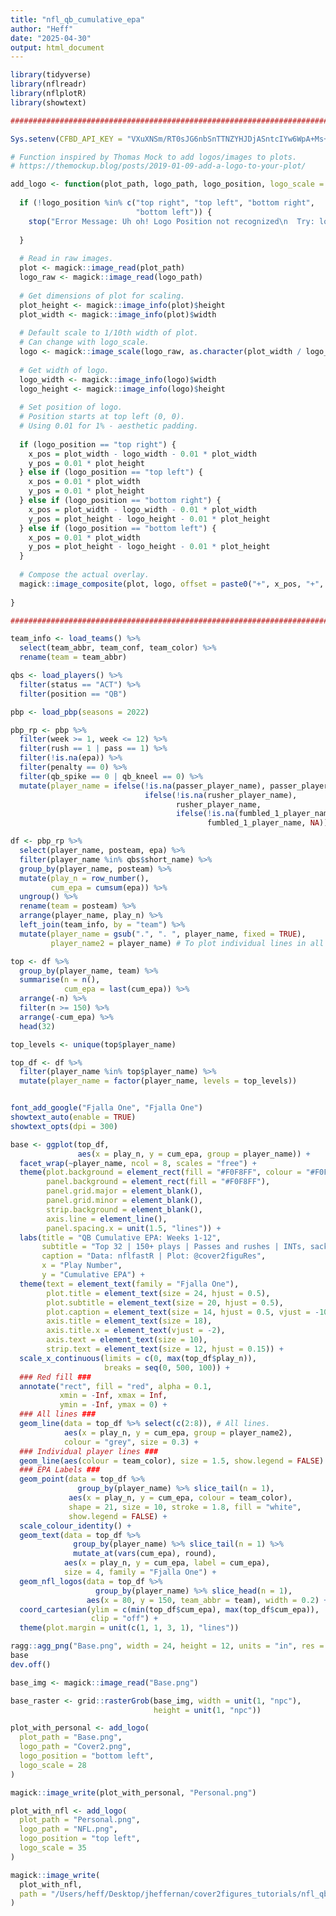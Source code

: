 ```yaml
---
title: "nfl_qb_cumulative_epa"
author: "Heff"
date: "2025-04-30"
output: html_document
---
```


```r
library(tidyverse)
library(nflreadr)
library(nflplotR)
library(showtext)

###############################################################################
```

```r
Sys.setenv(CFBD_API_KEY = "VXuXNSm/RT0sJG6nbSnTTNZYHJDjASntcIYw6WpA+Ms+j/lkU7T9/d/i2GIKKVaj")
```

```r
# Function inspired by Thomas Mock to add logos/images to plots.
# https://themockup.blog/posts/2019-01-09-add-a-logo-to-your-plot/

add_logo <- function(plot_path, logo_path, logo_position, logo_scale = 10) {
  
  if (!logo_position %in% c("top right", "top left", "bottom right",
                            "bottom left")) {
    stop("Error Message: Uh oh! Logo Position not recognized\n  Try: logo_positon = 'top right', 'top left', 'bottom right', or 'bottom left'")
    
  }
  
  # Read in raw images.
  plot <- magick::image_read(plot_path)
  logo_raw <- magick::image_read(logo_path)
  
  # Get dimensions of plot for scaling.
  plot_height <- magick::image_info(plot)$height
  plot_width <- magick::image_info(plot)$width
  
  # Default scale to 1/10th width of plot.
  # Can change with logo_scale.
  logo <- magick::image_scale(logo_raw, as.character(plot_width / logo_scale))
  
  # Get width of logo.
  logo_width <- magick::image_info(logo)$width
  logo_height <- magick::image_info(logo)$height
  
  # Set position of logo.
  # Position starts at top left (0, 0).
  # Using 0.01 for 1% - aesthetic padding.
  
  if (logo_position == "top right") {
    x_pos = plot_width - logo_width - 0.01 * plot_width
    y_pos = 0.01 * plot_height
  } else if (logo_position == "top left") {
    x_pos = 0.01 * plot_width
    y_pos = 0.01 * plot_height
  } else if (logo_position == "bottom right") {
    x_pos = plot_width - logo_width - 0.01 * plot_width
    y_pos = plot_height - logo_height - 0.01 * plot_height
  } else if (logo_position == "bottom left") {
    x_pos = 0.01 * plot_width
    y_pos = plot_height - logo_height - 0.01 * plot_height
  }
  
  # Compose the actual overlay.
  magick::image_composite(plot, logo, offset = paste0("+", x_pos, "+", y_pos))
  
}

###############################################################################
```

```r
team_info <- load_teams() %>%
  select(team_abbr, team_conf, team_color) %>%
  rename(team = team_abbr)

qbs <- load_players() %>%
  filter(status == "ACT") %>%
  filter(position == "QB")

pbp <- load_pbp(seasons = 2022)
```

```r
pbp_rp <- pbp %>%
  filter(week >= 1, week <= 12) %>%
  filter(rush == 1 | pass == 1) %>%
  filter(!is.na(epa)) %>%
  filter(penalty == 0) %>%
  filter(qb_spike == 0 | qb_kneel == 0) %>%
  mutate(player_name = ifelse(!is.na(passer_player_name), passer_player_name,
                              ifelse(!is.na(rusher_player_name),
                                     rusher_player_name,
                                     ifelse(!is.na(fumbled_1_player_name),
                                            fumbled_1_player_name, NA))))
```

```r
df <- pbp_rp %>%
  select(player_name, posteam, epa) %>%
  filter(player_name %in% qbs$short_name) %>%
  group_by(player_name, posteam) %>%
  mutate(play_n = row_number(),
         cum_epa = cumsum(epa)) %>%
  ungroup() %>%
  rename(team = posteam) %>%
  arrange(player_name, play_n) %>%
  left_join(team_info, by = "team") %>%
  mutate(player_name = gsub(".", ". ", player_name, fixed = TRUE),
         player_name2 = player_name) # To plot individual lines in all facets.

top <- df %>%
  group_by(player_name, team) %>%
  summarise(n = n(),
            cum_epa = last(cum_epa)) %>%
  arrange(-n) %>%
  filter(n >= 150) %>%
  arrange(-cum_epa) %>%
  head(32)

top_levels <- unique(top$player_name)

top_df <- df %>%
  filter(player_name %in% top$player_name) %>%
  mutate(player_name = factor(player_name, levels = top_levels))


font_add_google("Fjalla One", "Fjalla One")
showtext_auto(enable = TRUE)
showtext_opts(dpi = 300)

base <- ggplot(top_df,
               aes(x = play_n, y = cum_epa, group = player_name)) +
  facet_wrap(~player_name, ncol = 8, scales = "free") +
  theme(plot.background = element_rect(fill = "#F0F8FF", colour = "#F0F8FF"),
        panel.background = element_rect(fill = "#F0F8FF"),
        panel.grid.major = element_blank(),
        panel.grid.minor = element_blank(),
        strip.background = element_blank(),
        axis.line = element_line(),
        panel.spacing.x = unit(1.5, "lines")) +
  labs(title = "QB Cumulative EPA: Weeks 1-12",
       subtitle = "Top 32 | 150+ plays | Passes and rushes | INTs, sacks and fumbles included",
       caption = "Data: nflfastR | Plot: @cover2figuRes",
       x = "Play Number",
       y = "Cumulative EPA") +
  theme(text = element_text(family = "Fjalla One"),
        plot.title = element_text(size = 24, hjust = 0.5),
        plot.subtitle = element_text(size = 20, hjust = 0.5),
        plot.caption = element_text(size = 14, hjust = 0.5, vjust = -10),
        axis.title = element_text(size = 18),
        axis.title.x = element_text(vjust = -2),
        axis.text = element_text(size = 10),
        strip.text = element_text(size = 12, hjust = 0.15)) +
  scale_x_continuous(limits = c(0, max(top_df$play_n)),
                     breaks = seq(0, 500, 100)) +
  ### Red fill ###
  annotate("rect", fill = "red", alpha = 0.1,
           xmin = -Inf, xmax = Inf,
           ymin = -Inf, ymax = 0) +
  ### All lines ###
  geom_line(data = top_df %>% select(c(2:8)), # All lines.
            aes(x = play_n, y = cum_epa, group = player_name2),
            colour = "grey", size = 0.3) +
  ### Individual player lines ###
  geom_line(aes(colour = team_color), size = 1.5, show.legend = FALSE) +
  ### EPA Labels ###
  geom_point(data = top_df %>%
               group_by(player_name) %>% slice_tail(n = 1),
             aes(x = play_n, y = cum_epa, colour = team_color),
             shape = 21, size = 10, stroke = 1.8, fill = "white",
             show.legend = FALSE) +
  scale_colour_identity() +
  geom_text(data = top_df %>%
              group_by(player_name) %>% slice_tail(n = 1) %>%
              mutate_at(vars(cum_epa), round),
            aes(x = play_n, y = cum_epa, label = cum_epa),
            size = 4, family = "Fjalla One") +
  geom_nfl_logos(data = top_df %>%
                   group_by(player_name) %>% slice_head(n = 1),
                 aes(x = 80, y = 150, team_abbr = team), width = 0.2) +
  coord_cartesian(ylim = c(min(top_df$cum_epa), max(top_df$cum_epa)),
                  clip = "off") +
  theme(plot.margin = unit(c(1, 1, 3, 1), "lines"))

ragg::agg_png("Base.png", width = 24, height = 12, units = "in", res = 300)
base
dev.off()

base_img <- magick::image_read("Base.png")

base_raster <- grid::rasterGrob(base_img, width = unit(1, "npc"),
                                height = unit(1, "npc"))

plot_with_personal <- add_logo(
  plot_path = "Base.png",
  logo_path = "Cover2.png",
  logo_position = "bottom left",
  logo_scale = 28
)

magick::image_write(plot_with_personal, "Personal.png")

plot_with_nfl <- add_logo(
  plot_path = "Personal.png",
  logo_path = "NFL.png",
  logo_position = "top left",
  logo_scale = 35
)

magick::image_write(
  plot_with_nfl,
  path = "/Users/heff/Desktop/jheffernan/cover2figures_tutorials/nfl_qb_cumulative_epa/nfl_qb_cum_epa.png"
)
```

